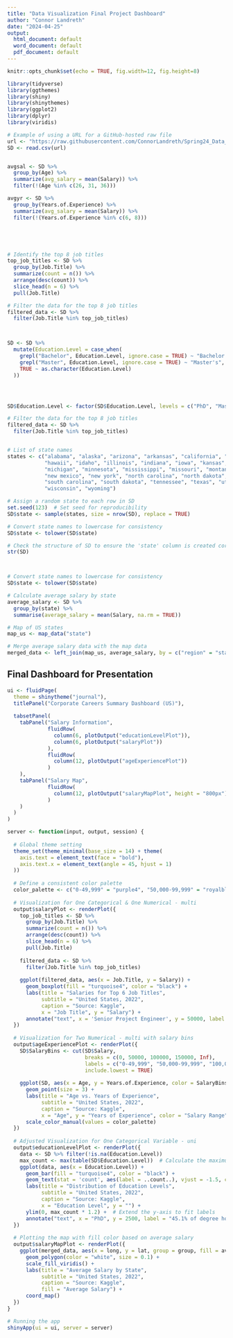 ---
title: "Data Visualization Final Project Dashboard"
author: "Connor Landreth"
date: "2024-04-25"
output:
  html_document: default
  word_document: default
  pdf_document: default
---


```{r setup, include=FALSE}
knitr::opts_chunk$set(echo = TRUE, fig.width=12, fig.height=8)
```

```{r}
library(tidyverse)
library(ggthemes)
library(shiny)
library(shinythemes)
library(ggplot2)
library(dplyr)
library(viridis)

```



```{r}
# Example of using a URL for a GitHub-hosted raw file
url <- "https://raw.githubusercontent.com/ConnorLandreth/Spring24_Data_Viz/ConnorLandreth/Salary_Data.csv"
SD <- read.csv(url)


avgsal <- SD %>% 
  group_by(Age) %>% 
  summarize(avg_salary = mean(Salary)) %>% 
  filter(!(Age %in% c(26, 31, 36)))

avgyr <- SD %>% 
  group_by(Years.of.Experience) %>% 
  summarize(avg_salary = mean(Salary)) %>% 
  filter(!(Years.of.Experience %in% c(6, 8)))





# Identify the top 8 job titles
top_job_titles <- SD %>%
  group_by(Job.Title) %>%
  summarize(count = n()) %>%
  arrange(desc(count)) %>%
  slice_head(n = 6) %>%
  pull(Job.Title)

# Filter the data for the top 8 job titles
filtered_data <- SD %>%
  filter(Job.Title %in% top_job_titles)



SD <- SD %>%
  mutate(Education.Level = case_when(
    grepl("Bachelor", Education.Level, ignore.case = TRUE) ~ "Bachelor's",
    grepl("Master", Education.Level, ignore.case = TRUE) ~ "Master's",
    TRUE ~ as.character(Education.Level)
  ))




SD$Education.Level <- factor(SD$Education.Level, levels = c("PhD", "Master's", "Bachelor's", "High School"))

# Filter the data for the top 8 job titles
filtered_data <- SD %>%
  filter(Job.Title %in% top_job_titles)



```




```{r}

# List of state names
states <- c("alabama", "alaska", "arizona", "arkansas", "california", "colorado", "connecticut", "delaware", "florida", "georgia", 
            "hawaii", "idaho", "illinois", "indiana", "iowa", "kansas", "kentucky", "louisiana", "maine", "maryland", "massachusetts", 
            "michigan", "minnesota", "mississippi", "missouri", "montana", "nebraska", "nevada", "new hampshire", "new jersey", 
            "new mexico", "new york", "north carolina", "north dakota", "ohio", "oklahoma", "oregon", "pennsylvania", "rhode island", 
            "south carolina", "south dakota", "tennessee", "texas", "utah", "vermont", "virginia", "washington", "west virginia", 
            "wisconsin", "wyoming")

# Assign a random state to each row in SD
set.seed(123)  # Set seed for reproducibility
SD$state <- sample(states, size = nrow(SD), replace = TRUE)

# Convert state names to lowercase for consistency
SD$state <- tolower(SD$state)

# Check the structure of SD to ensure the 'state' column is created correctly
str(SD)



# Convert state names to lowercase for consistency
SD$state <- tolower(SD$state)

# Calculate average salary by state
average_salary <- SD %>%
  group_by(state) %>%
  summarise(average_salary = mean(Salary, na.rm = TRUE))

# Map of US states
map_us <- map_data("state")

# Merge average salary data with the map data
merged_data <- left_join(map_us, average_salary, by = c("region" = "state"))


```




## Final Dashboard for Presentation
```{r}
ui <- fluidPage(
  theme = shinytheme("journal"),
  titlePanel("Corporate Careers Summary Dashboard (US)"),
  
  tabsetPanel(
    tabPanel("Salary Information", 
             fluidRow(
               column(6, plotOutput("educationLevelPlot")),
               column(6, plotOutput("salaryPlot"))
             ),
             fluidRow(
               column(12, plotOutput("ageExperiencePlot"))
             )
    ),
    tabPanel("Salary Map",
             fluidRow(
               column(12, plotOutput("salaryMapPlot", height = "800px"))
             )
    )
  )
)

server <- function(input, output, session) {
  
  # Global theme setting
  theme_set(theme_minimal(base_size = 14) + theme(
    axis.text = element_text(face = "bold"),
    axis.text.x = element_text(angle = 45, hjust = 1)
  ))
  
  # Define a consistent color palette
  color_palette <- c("0-49,999" = "purple4", "50,000-99,999" = "royalblue", "100,000-149,999" = "turquoise4", "150,000+" = "yellow4")
  
  # Visualization for One Categorical & One Numerical - multi
  output$salaryPlot <- renderPlot({
    top_job_titles <- SD %>%
      group_by(Job.Title) %>%
      summarize(count = n()) %>%
      arrange(desc(count)) %>%
      slice_head(n = 6) %>%
      pull(Job.Title)
    
    filtered_data <- SD %>%
      filter(Job.Title %in% top_job_titles)
    
    ggplot(filtered_data, aes(x = Job.Title, y = Salary)) +
      geom_boxplot(fill = "turquoise4", color = "black") +
      labs(title = "Salaries for Top 6 Job Titles",
           subtitle = "United States, 2022",
           caption = "Source: Kaggle",
           x = "Job Title", y = "Salary") +
      annotate("text", x = 'Senior Project Engineer', y = 50000, label = "Mean compensation for top professions: $149,833", hjust = 1.1, vjust = 1.1, size = 4, colour = "red")
  })
  
  # Visualization for Two Numerical - multi with salary bins
  output$ageExperiencePlot <- renderPlot({
    SD$SalaryBins <- cut(SD$Salary,
                         breaks = c(0, 50000, 100000, 150000, Inf),
                         labels = c("0-49,999", "50,000-99,999", "100,000-149,999", "150,000+"),
                         include.lowest = TRUE)
    
    ggplot(SD, aes(x = Age, y = Years.of.Experience, color = SalaryBins)) +
      geom_point(size = 3) +
      labs(title = "Age vs. Years of Experience",
           subtitle = "United States, 2022",
           caption = "Source: Kaggle",
           x = "Age", y = "Years of Experience", color = "Salary Range") +
      scale_color_manual(values = color_palette)
  })
  
  # Adjusted Visualization for One Categorical Variable - uni
  output$educationLevelPlot <- renderPlot({
    data <- SD %>% filter(!is.na(Education.Level))
    max_count <- max(table(SD$Education.Level))  # Calculate the maximum count
    ggplot(data, aes(x = Education.Level)) +
      geom_bar(fill = "turquoise4", color = "black") +
      geom_text(stat = 'count', aes(label = ..count..), vjust = -1.5, color = "black") +  # Display count above bars
      labs(title = "Distribution of Education Levels",
           subtitle = "United States, 2022",
           caption = "Source: Kaggle",
           x = "Education Level", y = "") +
      ylim(0, max_count * 1.2) +  # Extend the y-axis to fit labels
      annotate("text", x = "PhD", y = 2500, label = "45.1% of degree holders have a\nbachelor's degree", size = 3.25, colour = "red")
  })
  
  # Plotting the map with fill color based on average salary
  output$salaryMapPlot <- renderPlot({
    ggplot(merged_data, aes(x = long, y = lat, group = group, fill = average_salary)) +
      geom_polygon(color = "white", size = 0.1) +
      scale_fill_viridis() +
      labs(title = "Average Salary by State",
           subtitle = "United States, 2022",
           caption = "Source: Kaggle",
           fill = "Average Salary") +
      coord_map()
  })
}

# Running the app
shinyApp(ui = ui, server = server)



```